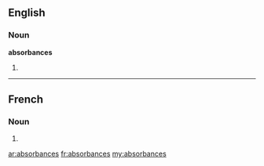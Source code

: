 ==English==

===Noun===
'''absorbances'''

# {{plural of|[[absorbance]]}}

----

==French==

===Noun===
{{infl|fr|plural}} {{f|p}}

# {{plural of|absorbance|lang=French}}

[[ar:absorbances]]
[[fr:absorbances]]
[[my:absorbances]]